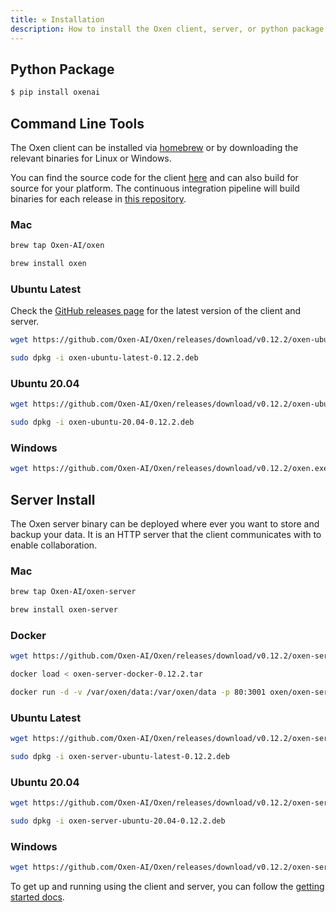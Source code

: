 ```yaml
---
title: ⚒️ Installation
description: How to install the Oxen client, server, or python package.
---
```


## Python Package

```bash
$ pip install oxenai
```

## Command Line Tools

The Oxen client can be installed via [homebrew](https://brew.sh/) or by downloading the relevant binaries for Linux or Windows.

You can find the source code for the client [here](https://github.com/Oxen-AI/Oxen) and can also build for source for your platform. The continuous integration pipeline will build binaries for each release in [this repository](https://github.com/Oxen-AI/Oxen).

### Mac

```bash
brew tap Oxen-AI/oxen
```

```bash
brew install oxen
```

### Ubuntu Latest

Check the [GitHub releases page](https://github.com/Oxen-AI/Oxen/releases) for the latest version of the client and server.

```bash
wget https://github.com/Oxen-AI/Oxen/releases/download/v0.12.2/oxen-ubuntu-latest-0.12.2.deb
```

```bash
sudo dpkg -i oxen-ubuntu-latest-0.12.2.deb
```

### Ubuntu 20.04

```bash
wget https://github.com/Oxen-AI/Oxen/releases/download/v0.12.2/oxen-ubuntu-20.04-0.12.2.deb
```

```bash
sudo dpkg -i oxen-ubuntu-20.04-0.12.2.deb
```

### Windows

```bash
wget https://github.com/Oxen-AI/Oxen/releases/download/v0.12.2/oxen.exe
```

## Server Install

The Oxen server binary can be deployed where ever you want to store and backup your data. It is an HTTP server that the client communicates with to enable collaboration.

### Mac

```bash
brew tap Oxen-AI/oxen-server
```

```bash
brew install oxen-server
```

### Docker

```bash
wget https://github.com/Oxen-AI/Oxen/releases/download/v0.12.2/oxen-server-docker-0.12.2.tar
```

```bash
docker load < oxen-server-docker-0.12.2.tar
```

```bash
docker run -d -v /var/oxen/data:/var/oxen/data -p 80:3001 oxen/oxen-server:latest
```

### Ubuntu Latest

```bash
wget https://github.com/Oxen-AI/Oxen/releases/download/v0.12.2/oxen-server-ubuntu-latest-0.12.2.deb
```

```bash
sudo dpkg -i oxen-server-ubuntu-latest-0.12.2.deb
```

### Ubuntu 20.04

```bash
wget https://github.com/Oxen-AI/Oxen/releases/download/v0.12.2/oxen-server-ubuntu-20.04-0.12.2.deb
```

```bash
sudo dpkg -i oxen-server-ubuntu-20.04-0.12.2.deb
```

### Windows

```bash
wget https://github.com/Oxen-AI/Oxen/releases/download/v0.12.2/oxen-server.exe
```

To get up and running using the client and server, you can follow the [getting started docs](https://github.com/Oxen-AI/oxen-release).
